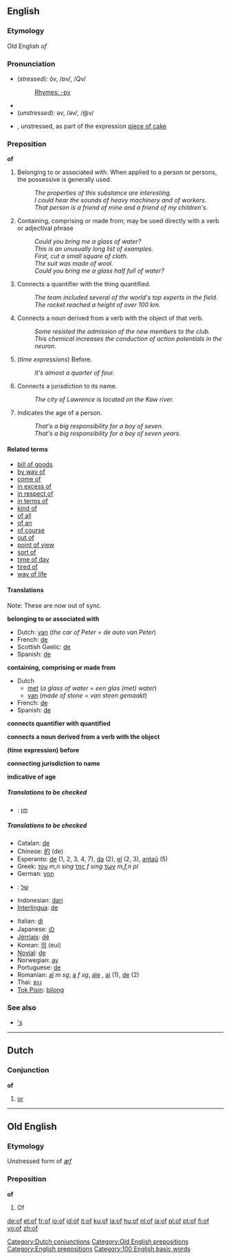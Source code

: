 {{see|OF|of-|off}}
==English==

{{rank|N/A|N/A|the|2|of|and|to|in}}

===Etymology===
Old English ''of''

===Pronunciation===
*(''stressed''): ŏv, /ɒv/, /Qv/
*: [[Rhymes:English:-ɒv|Rhymes: -ɒv]]
*{{audio|en-us-of.ogg|Audio (US)}}
*(''unstressed''): əv, /əv/, /@v/
*{{audio|en-us-piece_of_cake.ogg|Audio (US)}}, unstressed, as part of the expression [[piece of cake]]
<!-- unstressed syllables can't carry a rhyme -->

===Preposition===
'''of'''

<!-- Please think twice before trimming down the list of examples. I'm trying to avoid a huge list of nearly similar senses and instead directly illustrate various constructions that might not be obvious to a non-native speaker. See the talk page for a more detailed (but still incomplete) breakdown --dmh -->
# Belonging to or associated with. When applied to a person or persons, the possessive is generally used.
#: ''The properties of this substance are interesting.'' <!-- Belonging to (better example?) -->
#: ''I could hear the sounds of heavy machinery and of workers.'' <!-- Associated with -->
#: ''That person is a friend of mine and a friend of my children's.'' <!-- possessive -->
# Containing, comprising or made from; may be used directly with a verb or adjectival phrase
#: ''Could you bring me a glass of water?'' <!-- containing -->
#: ''This is an unusually long list of examples.'' <!-- comprising (not physically containing) -->
#: ''First, cut a small square of cloth.'' <!-- made from -->
#: ''The suit was made of wool.'' <!-- used directly with verb -->
#: ''Could you bring me a glass half full of water?'' <!-- used with adjectival phrase -->
# Connects a quantifier with the thing quantified.
#: ''The team included several of the world's top experts in the field.'' <!-- quantifier of quantified -->
#: ''The rocket reached a height of over 100 km.'' <!-- quantified of quantifier -->
# Connects a noun derived from a verb with the object of that verb.
#: ''Some resisted the admission of the new members to the club.''
#: ''This chemical increases the conduction of action potentials in the neuron.''
# (''time expressions'') Before.
#: ''It's almost a quarter of four.''
# Connects a jurisdiction to its name.
#: ''The city of Lawrence is located on the Kaw river.''
# Indicates the age of a person.
#: ''That's a big responsibility for a boy of seven.'' <!-- ''years'' may be left implicit (as with ages in general) -->
#: ''That's a big responsibility for a boy of seven years.''

====Related terms====
*[[bill of goods]]
*[[by way of]]
*[[come of]]
*[[in excess of]]
*[[in respect of]]
*[[in terms of]]
*[[kind of]]
*[[of all]]
*[[of an]]
*[[of course]]
*[[out of]]
*[[point of view]]
*[[sort of]]
*[[time of day]]
*[[tired of]]
*[[way of life]]

====Translations====
{{rfc-trans}}
Note: These are now out of sync.

'''belonging to or associated with'''

*Dutch: [[van]] (''the car of Peter'' = ''de auto van Peter'')
*French: [[de#French|de]]
*Scottish Gaelic: [[de]]
*Spanish: [[de#Spanish|de]]

'''containing, comprising or made from'''

*Dutch
**[[met]] (''a glass of water'' = ''een glas (met) water'')
**[[van]] (''made of stone'' = ''van steen gemaakt'')
*French: [[de#French|de]]
*Spanish: [[de#Spanish|de]]

'''connects quantifier with quantified'''

'''connects a noun derived from a verb with the object'''

'''(time expression) before'''

'''connecting jurisdiction to name'''

'''indicative of age'''

=====Translations to be checked=====
{{checktrans}}

*{{ttbc|Yiddish}}: [[פון]]

=====Translations to be checked=====
*Catalan: [[de]]
*Chinese: [[的]] (de)
*Esperanto: [[de]] (1, 2, 3, 4, 7), [[da]] (2), [[el]] (2, 3), [[antaŭ]] (5)
*Greek: [[του]] ''m,n sing'' [[της]] ''f sing'' [[των]] ''m,f,n pl''
*German: [[von]]
*{{ttbc|Hebrew}}: [[של]]
*Indonesian: [[dari]]
*[[Interlingua]]: [[de]]
{{mid}}
*Italian: [[di]]
*Japanese: [[の]]
*[[Jèrriais]]: [[dé]]
*Korean: [[의]] (eui)
*[[Novial]]: [[de]]
*Norwegian: [[av]]
*Portuguese: [[de]]
*Romanian: [[al]] ''m sg'', [[a]] ''f sg'', [[ale]] {{f}} {{p}}, [[ai]] {{m}} {{p}} (1), [[de]] (2)
*Thai: [[ของ]]
*[[Tok Pisin]]: [[bilong]]
{{bottom}}

===See also===
*[['s]]

----

==Dutch==

===Conjunction===
'''of'''

# [[or]]

[[Category:Dutch conjunctions]]

----

==Old English==

===Etymology===
Unstressed form of ''[[æf]]''

===Preposition===
'''of'''

# Of

[[Category:Old English prepositions]]
[[Category:English prepositions]]
[[Category:100 English basic words]]

[[de:of]]
[[et:of]]
[[fr:of]]
[[io:of]]
[[id:of]]
[[it:of]]
[[ku:of]]
[[la:of]]
[[hu:of]]
[[nl:of]]
[[ja:of]]
[[pl:of]]
[[pt:of]]
[[fi:of]]
[[vo:of]]
[[zh:of]]